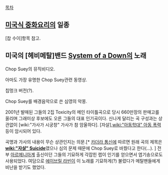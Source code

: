[[목차]]

== [[미국식 중화요리]]의 일종 ==
[찹 수이]항목 참고.

== 미국의 [헤비메탈]밴드 [[System of a Down]]의 노래 ==
{{{#!html
<embed src="http://www.youtube.com/v/CSvFpBOe8eY" type="application/x-shockwave-flash" allowscriptaccess="always" allowfullscreen="true" width="480" height="385"></embed>
}}}
Chop Suey의 뮤직비디오.

{{{#!html
<embed src="http://www.youtube.com/v/Rl8E5UcZ-fY" type="application/x-shockwave-flash" allowscriptaccess="always" allowfullscreen="true" width="480" height="385"></embed>
}}}
아마도 가장 유명한 Chop Suey관련 동영상.

{{{#!html
<object width="445" height="364"><param name="movie" value="http://www.youtube.com/v/0--byfikPFU?fs=1&amp;hl=ja_JP&amp;color1=0xe1600f&amp;color2=0xfebd01&amp;hd=1&amp;border=1"></param><param name="allowFullScreen" value="true"></param><param name="allowscriptaccess" value="always"></param><embed src="http://www.youtube.com/v/0--byfikPFU?fs=1&amp;hl=ja_JP&amp;color1=0xe1600f&amp;color2=0xfebd01&amp;hd=1&amp;border=1" type="application/x-shockwave-flash" allowscriptaccess="always" allowfullscreen="true" width="445" height="364"></embed></object>
}}}

칩멍크 버전(?).

{{{#!html
<embed src="http://www.youtube.com/v/ku0N6fVyzx0" type="application/x-shockwave-flash" allowscriptaccess="always" allowfullscreen="true" width="480" height="385"></embed>
}}}
Chop Suey를 배경음악으로 쓴 심영의 악몽.

2001년 발매된 그들의 2집 Toxicity의 메인 타이틀곡으로 당시 660만장의 판매고를 올리며 그래미상 후보에도 오른 그들의 대표 인기곡이다. 신나게 달리는 곡 구성과는 상관없이 [wiki:"가사가 시궁창" 가사가 참 암울하다]. [자살],[[wiki:"아동학대" 아동 폭력]] 등이 암시되어 있다. 

곡명과 가사의 내용이 무슨 상관인지는 의문.[* [[카더라 통신]]에 따르면 원래 곡의 제목은 '''[[wiki:"자살" Suicide]]'''였으나 심의 문제 때문에 Chop Suey로 바꿨다고 한다(...). ] 전부 [[아르메니아]]계 출신이던 그들의 기묘하게 각잡힌 랩이 인기를 얻으면서 엽기송으로도 사용되었다. 여담으로 [[에이브릴 라빈]]이 이 노래를 기묘하게(?) 불렀다가 메탈팬들에게 비난을 받기도 했었다.
